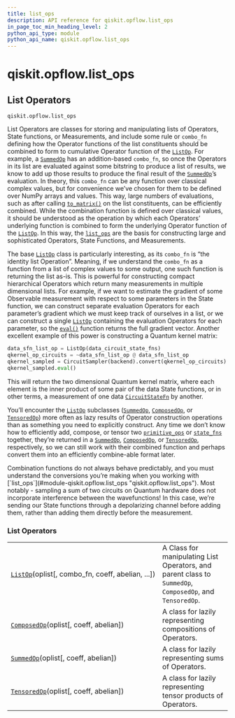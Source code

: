 ```yaml
---
title: list_ops
description: API reference for qiskit.opflow.list_ops
in_page_toc_min_heading_level: 2
python_api_type: module
python_api_name: qiskit.opflow.list_ops
---
```


<span id="qiskit-opflow-list-ops" />

# qiskit.opflow\.list\_ops

## List Operators

`qiskit.opflow.list_ops`

List Operators are classes for storing and manipulating lists of Operators, State functions, or Measurements, and include some rule or `combo_fn` defining how the Operator functions of the list constituents should be combined to form to cumulative Operator function of the [`ListOp`](qiskit.opflow.list_ops.ListOp "qiskit.opflow.list_ops.ListOp"). For example, a [`SummedOp`](qiskit.opflow.list_ops.SummedOp "qiskit.opflow.list_ops.SummedOp") has an addition-based `combo_fn`, so once the Operators in its list are evaluated against some bitstring to produce a list of results, we know to add up those results to produce the final result of the [`SummedOp`](qiskit.opflow.list_ops.SummedOp "qiskit.opflow.list_ops.SummedOp")’s evaluation. In theory, this `combo_fn` can be any function over classical complex values, but for convenience we’ve chosen for them to be defined over NumPy arrays and values. This way, large numbers of evaluations, such as after calling [`to_matrix()`](qiskit.opflow.list_ops.ListOp#to_matrix "qiskit.opflow.list_ops.ListOp.to_matrix") on the list constituents, can be efficiently combined. While the combination function is defined over classical values, it should be understood as the operation by which each Operators’ underlying function is combined to form the underlying Operator function of the [`ListOp`](qiskit.opflow.list_ops.ListOp "qiskit.opflow.list_ops.ListOp"). In this way, the [`list_ops`](#module-qiskit.opflow.list_ops "qiskit.opflow.list_ops") are the basis for constructing large and sophisticated Operators, State Functions, and Measurements.

The base [`ListOp`](qiskit.opflow.list_ops.ListOp "qiskit.opflow.list_ops.ListOp") class is particularly interesting, as its `combo_fn` is “the identity list Operation”. Meaning, if we understand the `combo_fn` as a function from a list of complex values to some output, one such function is returning the list as-is. This is powerful for constructing compact hierarchical Operators which return many measurements in multiple dimensional lists. For example, if we want to estimate the gradient of some Observable measurement with respect to some parameters in the State function, we can construct separate evaluation Operators for each parameter’s gradient which we must keep track of ourselves in a list, or we can construct a single [`ListOp`](qiskit.opflow.list_ops.ListOp "qiskit.opflow.list_ops.ListOp") containing the evaluation Operators for each parameter, so the [`eval()`](qiskit.opflow.list_ops.ListOp#eval "qiskit.opflow.list_ops.ListOp.eval") function returns the full gradient vector. Another excellent example of this power is constructing a Quantum kernel matrix:

```python
data_sfn_list_op = ListOp(data_circuit_state_fns)
qkernel_op_circuits = ~data_sfn_list_op @ data_sfn_list_op
qkernel_sampled = CircuitSampler(backend).convert(qkernel_op_circuits)
qkernel_sampled.eval()
```

This will return the two dimensional Quantum kernel matrix, where each element is the inner product of some pair of the data State functions, or in other terms, a measurement of one data [`CircuitStateFn`](qiskit.opflow.state_fns.CircuitStateFn "qiskit.opflow.state_fns.CircuitStateFn") by another.

You’ll encounter the [`ListOp`](qiskit.opflow.list_ops.ListOp "qiskit.opflow.list_ops.ListOp") subclasses ([`SummedOp`](qiskit.opflow.list_ops.SummedOp "qiskit.opflow.list_ops.SummedOp"), [`ComposedOp`](qiskit.opflow.list_ops.ComposedOp "qiskit.opflow.list_ops.ComposedOp"), or [`TensoredOp`](qiskit.opflow.list_ops.TensoredOp "qiskit.opflow.list_ops.TensoredOp")) more often as lazy results of Operator construction operations than as something you need to explicitly construct. Any time we don’t know how to efficiently add, compose, or tensor two [`primitive_ops`](qiskit.opflow.primitive_ops#module-qiskit.opflow.primitive_ops "qiskit.opflow.primitive_ops") or [`state_fns`](qiskit.opflow.state_fns#module-qiskit.opflow.state_fns "qiskit.opflow.state_fns") together, they’re returned in a [`SummedOp`](qiskit.opflow.list_ops.SummedOp "qiskit.opflow.list_ops.SummedOp"), [`ComposedOp`](qiskit.opflow.list_ops.ComposedOp "qiskit.opflow.list_ops.ComposedOp"), or [`TensoredOp`](qiskit.opflow.list_ops.TensoredOp "qiskit.opflow.list_ops.TensoredOp"), respectively, so we can still work with their combined function and perhaps convert them into an efficiently combine-able format later.

<Admonition title="Note" type="note">
  Combination functions do not always behave predictably, and you must understand the conversions you’re making when you working with [`list_ops`](#module-qiskit.opflow.list_ops "qiskit.opflow.list_ops"). Most notably - sampling a sum of two circuits on Quantum hardware does not incorporate interference between the wavefunctions! In this case, we’re sending our State functions through a depolarizing channel before adding them, rather than adding them directly before the measurement.
</Admonition>

### List Operators

|                                                                                                                      |                                                                                                          |
| -------------------------------------------------------------------------------------------------------------------- | -------------------------------------------------------------------------------------------------------- |
| [`ListOp`](qiskit.opflow.list_ops.ListOp "qiskit.opflow.list_ops.ListOp")(oplist\[, combo\_fn, coeff, abelian, ...]) | A Class for manipulating List Operators, and parent class to `SummedOp`, `ComposedOp`, and `TensoredOp`. |
| [`ComposedOp`](qiskit.opflow.list_ops.ComposedOp "qiskit.opflow.list_ops.ComposedOp")(oplist\[, coeff, abelian])     | A class for lazily representing compositions of Operators.                                               |
| [`SummedOp`](qiskit.opflow.list_ops.SummedOp "qiskit.opflow.list_ops.SummedOp")(oplist\[, coeff, abelian])           | A class for lazily representing sums of Operators.                                                       |
| [`TensoredOp`](qiskit.opflow.list_ops.TensoredOp "qiskit.opflow.list_ops.TensoredOp")(oplist\[, coeff, abelian])     | A class for lazily representing tensor products of Operators.                                            |

